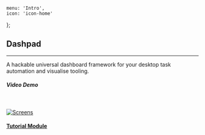     menu: 'Intro',
    icon: 'icon-home'
};

## Dashpad

---

A hackable universal dashboard framework for your desktop task automation and visualise tooling.

##### Video Demo

<br/>

[![Screens](https://github.com/etamity/dashpad/blob/master/screenshots/demo.gif?raw=true)](https://youtu.be/xdE6z8N6nyw)

#### [Tutorial Module](https://github.com/etamity/dashpad-tutorial)
